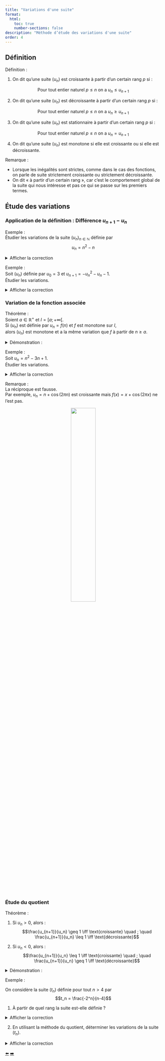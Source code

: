```yaml
---
title: "Variations d'une suite"
format:
  html:
    toc: true
    number-sections: false
description: "Méthode d’étude des variations d'une suite"
order: 4
---
```



## Définition

::: {.bloc .def}
<span class="bloc-titre">Définition :</span>  

1. On dit qu'une suite $(u_n)$ est croissante à partir d'un certain rang $p$ si :

<center>Pour tout entier naturel $p \leq n$ on a $u_n \leq u_{n+1}$</center>

2. On dit qu'une suite $(u_n)$ est décroissante à partir d'un certain rang $p$ si :

<center>Pour tout entier naturel $p \leq n$ on a $u_n \geq u_{n+1}$</center>

3. On dit qu'une suite $(u_n)$ est stationnaire à partir d'un certain rang $p$ si :

<center>Pour tout entier naturel $p \leq n$ on a $u_n = u_{n+1}$</center>

4. On dit qu'une suite $(u_n)$ est monotone si elle est croissante ou si elle est décroissante.
:::

::: {.bloc .rem}
<span class="bloc-titre">Remarque :</span>  

- Lorsque les inégalités sont strictes, comme dans le cas des fonctions, on parle de suite strictement croissante ou strictement décroissante.  
- On dit « à partir d'un certain rang », car c'est le comportement global de la suite qui nous intéresse et pas ce qui se passe sur les premiers termes.
:::

## Étude des variations

### Application de la définition : Différence $u_{n+1} - u_n$

::: {.bloc .ex}
<span class="bloc-titre">Exemple :</span>  
Étudier les variations de la suite $(u_n)_{n\in \mathbb{N}}$ définie par  
$$u_n = n^2 - n$$

<details class="bloc cor"><summary>Afficher la correction</summary>

Pour tout $n \in \mathbb{N}$,  
$$u_{n+1} - u_n = (n+1)^2 - (n+1) -  n^2 + n = n^2 + 2n + 1 - n - 1 - n^2 + n = 2n$$  
Or $n \geqslant 0$, donc $2n \geqslant 0$.  
Ainsi pour tout $n \in \mathbb{N}$, $u_{n+1} - u_n \geqslant 0$.  
Donc la suite $(u_n)_{n \in \mathbb{N}}$ est croissante.

</details>
:::

::: {.bloc .ex}
<span class="bloc-titre">Exemple :</span>  
Soit $(u_n)$ définie par $u_0 = 3$ et $u_{n+1} = - u_n^2 - u_n - 1$.  
Étudier les variations.

<details class="bloc cor"><summary>Afficher la correction</summary>

Pour tout $n \in \mathbb{N}$,  
$$u_{n+1} - u_n = - u_n^2 - u_n - 1 - u_n = - u_n^2 - 2u_n - 1 = - (u_n + 1)^2$$  

Ce qui est toujours négatif.  
Ainsi pour tout $n \in \mathbb{N}$, $u_{n+1} - u_n \leqslant 0$, donc $(u_n)_{n \in \mathbb{N}}$ est une suite décroissante.

</details>
:::

### Variation de la fonction associée

::: {.bloc .thm}
<span class="bloc-titre">Théorème :</span>  
Soient $a \in \mathbb{R}^+$ et $I = [a ; +\infty[$.  
Si $(u_n)$ est définie par $u_n = f(n)$ et $f$ est monotone sur $I$,  
alors $(u_n)$ est monotone et a la même variation que $f$ à partir de $n \geq a$.
:::

<details class="bloc demo"><summary>Démonstration :</summary>

On suppose $f$ croissante sur $I$. Alors pour tout entier naturel $n \geq a$,  
$$u_{n+1} - u_n = f(n+1) - f(n) \geq 0$$  

Donc la suite $(u_n)$ est croissante pour tout entier naturel $n \geq a$.  
On raisonne de même pour une fonction décroissante.

</details>

::: {.bloc .ex}
<span class="bloc-titre">Exemple :</span>  
Soit $u_n = n^2 - 3n + 1$.  
Étudier les variations.

<details class="bloc cor"><summary>Afficher la correction</summary>

Soit $f$ la fonction définie sur $[0\,;\,+\infty[$ par $f(x) = x^2 - 3x + 1$.  
$f$ est une fonction polynôme de degré $2$, dont le coefficient dominant est positif, donc sa parabole est tournée vers le haut.  

L'axe de symétrie est $x = \\tfrac{3}{2}$. On en déduit :  

- La fonction $f$ est décroissante sur $[0\,;\,3/2]$  
- La fonction $f$ est croissante sur $[3/2\,;\,+\infty[$  
- $f(1) = f(2)$  

On en conclut que la suite $(u_n)$ est croissante à partir du rang $1$ et strictement croissante à partir du rang $2$.

</details>
:::

::: {.bloc .rem}
<span class="bloc-titre">Remarque :</span>  
La réciproque est fausse.  
Par exemple,  $u_n = n + \cos(2\pi n)$ est croissante mais $f(x) = x + \cos(2\pi x)$ ne l’est pas.  

<div style="text-align: center;">
![](../../image/maths/Suite_numerique_suite_cos){width=40%}
</div>

:::

### Étude du quotient

::: {.bloc .thm}
<span class="bloc-titre">Théorème :</span>  

1. Si $u_n > 0$, alors :  
$$\frac{u_{n+1}}{u_n} \geq 1 \iff \text{croissante} \quad ; \quad \frac{u_{n+1}}{u_n} \leq 1 \iff \text{décroissante}$$  

2. Si $u_n < 0$, alors :  
$$\frac{u_{n+1}}{u_n} \leq 1 \iff \text{croissante} \quad ; \quad \frac{u_{n+1}}{u_n} \geq 1 \iff \text{décroissante}$$
:::

<details class="bloc demo"><summary>Démonstration :</summary>

On traite le cas $u_n < 0$, le cas $u_n > 0$ se traite de façon analogue.  

Soit $(u_n)$ une suite numérique à termes strictement négatifs.  

Alors pour tout $n \geqslant p$,  
$$u_{n+1}-u_n \geqslant 0 \Longleftrightarrow u_{n+1} \geqslant u_n \underset{u_n <0}{\Longleftrightarrow} \frac{u_{n+1}}{u_n} \leqslant 1$$  

D'où la suite est croissante à partir du rang $p$ si et seulement si $\frac{u_{n+1}}{u_n} \leq 1$.

</details>

::: {.bloc .ex}
<span class="bloc-titre">Exemple :</span>  

On considère la suite $(t_n)$ définie pour tout $n > 4$ par  
$$t_n = \frac{-2^n}{n-4}$$  

1. À partir de quel rang la suite est-elle définie ?  

<details class="bloc cor"><summary>Afficher la correction</summary>
La suite est définie à partir du rang $5$, puisqu'elle n'est pas définie au rang $4$.
</details>

2. En utilisant la méthode du quotient, déterminer les variations de la suite $(t_n)$.

<details class="bloc cor"><summary>Afficher la correction</summary>

Pour tout $n > 4$,  
$$\frac{t_{n+1}}{t_n} = \dfrac{\dfrac{-2^{n+1}}{n+1-4}}{\dfrac{-2^n}{n-4}} = \dfrac{-2^{n+1}}{n-3} \times \dfrac{n-4}{-2^n} = \frac{2n-8}{n-3}$$  

Or, pour tout $n \geqslant 5$,  
$$\frac{2n-8}{n-3}  \geqslant 1 \Longleftrightarrow 2n-8 \geqslant n-3 \Longleftrightarrow n \geqslant 5$$  

On déduit alors que pour tout $n \geqslant 5$,  
$$\frac{t_{n+1}}{t_n} > 1$$  

La suite étant à termes strictement négatifs puisque, pour tout $n > 4$, $$-2^n < 0 \quad \et \quad n-3 > 0$$ 
On déduit que :  
$$\frac{t_{n+1}}{t_n}  \geqslant 1 \underset{t_n <0}{\Longleftrightarrow} t_{n+1} \leqslant t_n $$  

Donc la suite $(t_n)$ est décroissante à partir du rang $5$.

</details>
:::



<div class="nav-pages">
  <a class="prev" href="liste_terme_python.html">⬅️</a>
  <a class="next" href="limites.html">➡️</a>
</div>
